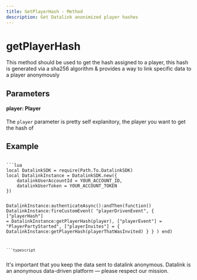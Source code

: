 ```yaml
---
title: GetPlayerHash - Method
description: Get Datalink anonimized player hashes
---
```



# getPlayerHash

This method should be used to get the hash assigned to a player, this hash is generated via a sha256 algorithm & provides a way to link specific data to a player anonymously

## Parameters

#### player: Player

The `player` parameter is pretty self explanitory, the player you want to get the hash of

## Example

<Code>
```lua
local DatalinkSDK = require(Path.To.DatalinkSDK)
local DatalinkInstance = DatalinkSDK.new({
	datalinkUserAccountId = YOUR_ACCOUNT_ID,
	datalinkUserToken = YOUR_ACCOUNT_TOKEN
})

DatalinkInstance:authenticateAsync():andThen(function()
	DatalinkInstance:fireCustomEvent(
		"playerDrivenEvent", {
			["playerHash"] = DatalinkInstance:getPlayerHash(player),
			["playerEvent"] = "PlayerPartyStarted",
			["playerInvites"] = {
				DatalinkInstance:getPlayerHash(playerThatWasInvited)
			}
		}
	)
end)
```
```typescript

```
</Code>

<Callout type="none" emoji="">
	It's important that you keep the data sent to datalink anonymous.
	Datalink is an anonymous data-driven platform — please respect our mission.
</Callout>